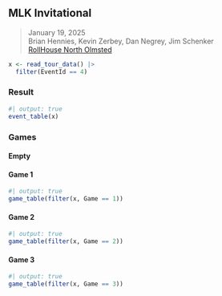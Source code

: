 ## MLK Invitational {#mlk-invitational-2025}

> <i class="bi bi-calendar3"></i> January 19, 2025
<br><i class="bi bi-person-circle"></i> Brian Hennies, Kevin Zerbey, Dan Negrey, Jim Schenker
<br><i class="bi bi-geo-alt-fill"></i> [RollHouse North Olmsted](../locations#rollhouse-north-olmsted)

```r
x <- read_tour_data() |>
  filter(EventId == 4)
```

### Result

```r
#| output: true
event_table(x)
```

### Games

::: {.panel-tabset}

#### Empty

#### Game 1

```r
#| output: true
game_table(filter(x, Game == 1))
```

#### Game 2

```r
#| output: true
game_table(filter(x, Game == 2))
```

#### Game 3

```r
#| output: true
game_table(filter(x, Game == 3))
```

:::

